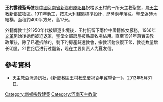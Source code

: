 '''王村露德聖母堂'''是[[中國|中國]][[河南省|河南省]][[新鄉市|新鄉市]][[原阳县|原阳县]]祝楼乡王村的一所天主教聖堂，屬[[天主教新鄉監牧區|天主教新鄉監牧區]]。1911年動工，按意大利建築標準設計，歷時兩年落成。聖堂為磚木結構，面積約400平方米，高17米。

外籍傳教士於1950年代被驅逐出境後，王村祇留下兩位中國籍修女服務，1966年[[文革|文革]]開始後她們被迫返家，聖堂全部房屋被縣農牧場佔用。直至1991年落實宗教政策後，除了已遭拆除的，剩下的房產歸還教會，宗教活動恢復正常，教徒数量增长明显。21世纪后进行过翻新，现在主要负责人为夏友信。

==參考資料==
*天主教亞洲通訊社，《新鄉教區王村教堂慶祝百年冀望合一》，2013年5月31日。
[[Category:新鄉宗教建築|Category:新鄉宗教建築]]
[[Category:河南天主教堂|Category:河南天主教堂]]